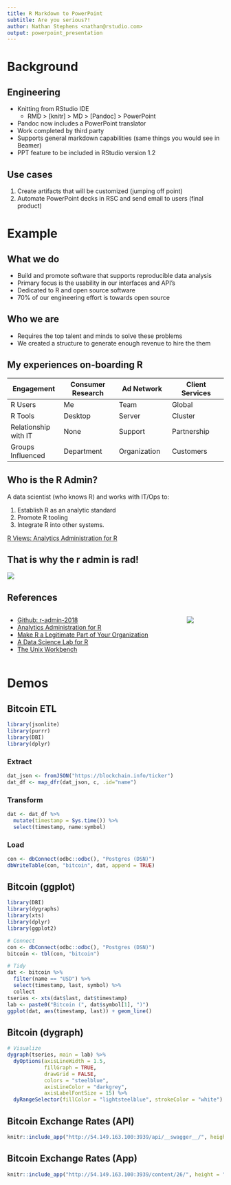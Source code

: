 ```yaml
---
title: R Markdown to PowerPoint
subtitle: Are you serious?!
author: Nathan Stephens <nathan@rstudio.com>
output: powerpoint_presentation
---
```


# Background

## Engineering

* Knitting from RStudio IDE
    * RMD > [knitr] > MD > [Pandoc] > PowerPoint
* Pandoc now includes a PowerPoint translator
* Work completed by third party
* Supports general markdown capabilities (same things you would see in Beamer)
* PPT feature to be included in RStudio version 1.2

## Use cases

1. Create artifacts that will be customized (jumping off point)
2. Automate PowerPoint decks in RSC and send email to users (final product)

# Example

## What we do

  * Build and promote software that supports reproducible data analysis
  * Primary focus is the usability in our interfaces and API’s
  * Dedicated to R and open source software
  * 70% of our engineering effort is towards open source

## Who we are

  * Requires the top talent and minds to solve these problems
  * We created a structure to generate enough revenue to hire the them

## My experiences on-boarding R

Engagement  | Consumer Research | Ad Network |  Client Services
-----------------|------------------|-----------------|------------------
R Users | Me | Team | Global
R Tools | Desktop |	Server | Cluster
Relationship with IT | None | Support | Partnership
Groups Influenced | Department | Organization | Customers

## Who is the R Admin?

A data scientist (who knows R) and works with IT/Ops to: 

1. Establish R as an analytic standard
2. Promote R tooling
3. Integrate R into other systems.

[R Views: Analytics Administration for R](https://rviews.rstudio.com/2017/06/21/analytics-administration-for-r/)

## That is why the r admin is rad!

![](rad2.gif)

## References

:::::::::::::: {.columns}
::: {.column}
* [Github: r-admin-2018](https://github.com/nwstephens/r-admin-2018)
* [Analytics Administration for R](https://rviews.rstudio.com/2017/06/21/analytics-administration-for-r/)
* [Make R a Legitimate Part of Your Organization](https://rviews.rstudio.com/2016/11/16/make-r-a-legitimate-part-of-your-organization/)
* [A Data Science Lab for R](https://rviews.rstudio.com/2017/12/20/rstudio-server-quick-start/)
* [The Unix Workbench](seankross.com/the-unix-workbench/)
:::
::: {.column}
![](rad1.gif)
:::
::::::::::::::


# Demos

## Bitcoin ETL

```r
library(jsonlite)
library(purrr)
library(DBI)
library(dplyr)
```

### Extract

```r
dat_json <- fromJSON("https://blockchain.info/ticker")
dat_df <- map_dfr(dat_json, c, .id="name")
```

### Transform

```r
dat <- dat_df %>%
  mutate(timestamp = Sys.time()) %>%
  select(timestamp, name:symbol)
```

### Load

```r
con <- dbConnect(odbc::odbc(), "Postgres (DSN)")
dbWriteTable(con, "bitcoin", dat, append = TRUE)
```

## Bitcoin (ggplot)

```r
library(DBI)
library(dygraphs)
library(xts)
library(dplyr)
library(ggplot2)

# Connect
con <- dbConnect(odbc::odbc(), "Postgres (DSN)")
bitcoin <- tbl(con, "bitcoin")

# Tidy
dat <- bitcoin %>%
  filter(name == "USD") %>%
  select(timestamp, last, symbol) %>%
  collect
tseries <- xts(dat$last, dat$timestamp)
lab <- paste0("Bitcoin (", dat$symbol[1], ")")
ggplot(dat, aes(timestamp, last)) + geom_line()
```

## Bitcoin (dygraph)

```r
# Visualize
dygraph(tseries, main = lab) %>%
  dyOptions(axisLineWidth = 1.5, 
            fillGraph = TRUE, 
            drawGrid = FALSE, 
            colors = "steelblue", 
            axisLineColor = "darkgrey", 
            axisLabelFontSize = 15) %>%
  dyRangeSelector(fillColor = "lightsteelblue", strokeColor = "white")
```

## Bitcoin Exchange Rates (API)

```r
knitr::include_app("http://54.149.163.100:3939/api/__swagger__/", height = "20px")
```

## Bitcoin Exchange Rates (App)

```r
knitr::include_app("http://54.149.163.100:3939/content/26/", height = "20px")
```

